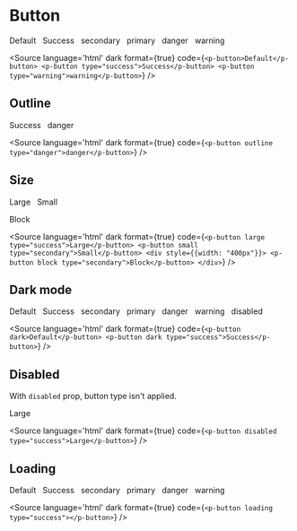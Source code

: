 
<Meta title="Components/Buttons/Overview" />

# Button

<p-button>Default</p-button>
&nbsp;
<p-button type="success">Success</p-button>
&nbsp;
<p-button type="secondary">secondary</p-button>
&nbsp;
<p-button type="primary">primary</p-button>
&nbsp;
<p-button type="danger">danger</p-button>
&nbsp;
<p-button type="warning">warning</p-button>

<Source language='html' dark format={true} code={`
    <p-button>Default</p-button>
    <p-button type="success">Success</p-button>
    <p-button type="warning">warning</p-button>
`} />

## Outline

<p-button outline type="success">Success</p-button>
&nbsp;
<p-button outline type="danger">danger</p-button>

<Source language='html' dark format={true} code={`
    <p-button outline type="danger">danger</p-button>
`} />

## Size

<p-button large type="success">Large</p-button>
&nbsp;
<p-button small type="secondary">Small</p-button>

<div style={{width: "400px"}}>
    <p-button block type="secondary">Block</p-button>
</div>

<Source language='html' dark format={true} code={`
    <p-button large type="success">Large</p-button>
    <p-button small type="secondary">Small</p-button>
    <div style={{width: "400px"}}>
        <p-button block type="secondary">Block</p-button>
    </div>
`} />

## Dark mode

<div style={{padding: '10px', boxSizing: "border-box", width: "100%", background: "#41403e"}}>
    <p-button dark>Default</p-button>
    &nbsp;
    <p-button dark type="success">Success</p-button>
    &nbsp;
    <p-button dark type="secondary">secondary</p-button>
    &nbsp;
    <p-button dark type="primary">primary</p-button>
    &nbsp;
    <p-button dark type="danger">danger</p-button>
    &nbsp;
    <p-button dark type="warning">warning</p-button>
    &nbsp;
    <p-button dark disabled type="warning">disabled</p-button>
</div>

<Source language='html' dark format={true} code={`
    <p-button dark>Default</p-button>
    <p-button dark type="success">Success</p-button>
`} />

## Disabled

With `disabled` prop, button type isn't applied.

<p-button disabled type="success">Large</p-button>

<Source language='html' dark format={true} code={`
    <p-button disabled type="success">Large</p-button>
`} />

## Loading

<p-button loading>Default</p-button>
&nbsp;
<p-button loading type="success">Success</p-button>
&nbsp;
<p-button loading type="secondary">secondary</p-button>
&nbsp;
<p-button loading type="primary">primary</p-button>
&nbsp;
<p-button loading type="danger">danger</p-button>
&nbsp;
<p-button loading type="warning">warning</p-button>

<Source language='html' dark format={true} code={`
    <p-button loading type="success"></p-button>
`} />
